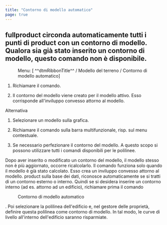 ```yaml
---
title: "Contorno di modello automatico"
page: true
---
```

##  <Placeholder>fullproduct</Placeholder> circonda automaticamente tutti i punti di  <Placeholder>product</Placeholder> con un contorno di modello. Qualora sia gi&#224; stato inserito un contorno di modello, questo comando non &#232; disponibile.
 <Menu> Menu: [ ^^dtmRibbonTitle^^ / Modello del terreno / Contorno di modello automatico] </Menu> 


1. Richiamare il comando.

2. Il contorno del modello viene creato per il modello attivo. Esso corrisponde all&#39;inviluppo convesso attorno al modello.




Alternativa


1. Selezionare un modello sulla grafica.

2. Richiamare il comando sulla barra multifunzionale, risp. sul menu contestuale.

3. Se necessario perfezionare il contorno del modello. A questo scopo si possono utilizzare tutti i comandi disponibili per le polilinee.




<Success>
Dopo aver inserito o modificato un contorno del modello, il modello stesso non &#232; pi&#249; aggiornato, occorre ricalcolarlo.
</Success>

<Success>
Il comando funziona solo quando il modello &#232; gi&#224; stato calcolato. Esso crea un inviluppo convesso attorno al modello.
</Success>

<Success>
 <Placeholder>product</Placeholder> sulla base dei dati, riconosce automaticamente se si tratti di un contorno esterno o interno. Quindi se si desidera inserire un contorno interno (ad es. attorno ad un edificio), richiamare prima il comando  <Menu>Contorno di modello automatico</Menu> . Poi selezionare la polilinea dell&#39;edificio e, nel gestore delle propriet&#224;, definire questa polilinea come contorno di modello. In tal modo, le curve di livello all&#39;interno dell&#39;edificio saranno risparmiate. 
</Success>

